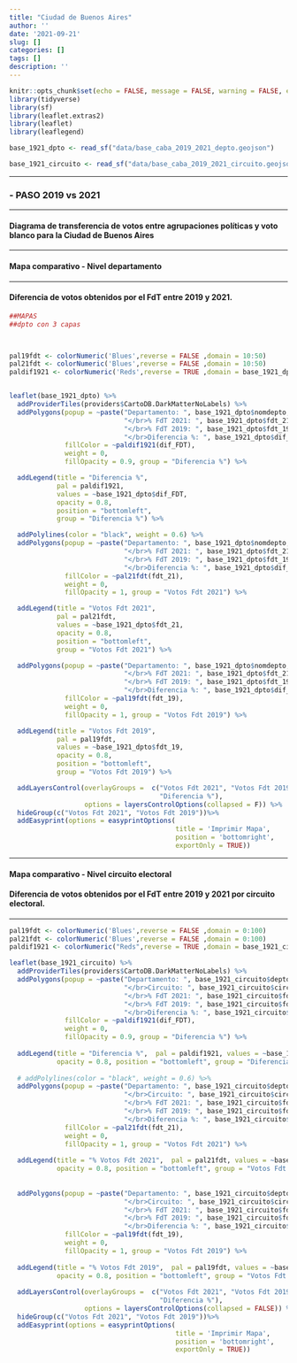 ```yaml
---
title: "Ciudad de Buenos Aires"
author: ''
date: '2021-09-21'
slug: []
categories: []
tags: []
description: ''
---
```


```r

knitr::opts_chunk$set(echo = FALSE, message = FALSE, warning = FALSE, error = FALSE)
library(tidyverse)
library(sf)
library(leaflet.extras2)
library(leaflet)
library(leaflegend)

base_1921_dpto <- read_sf("data/base_caba_2019_2021_depto.geojson")

base_1921_circuito <- read_sf("data/base_caba_2019_2021_circuito.geojson") 


```

----------

### -  PASO 2019 vs 2021

---------


#### **Diagrama de transferencia de votos entre agrupaciones políticas y voto blanco para la Ciudad de Buenos Aires**

 
```{=html }
<div class="flourish-embed flourish-sankey" data-src="visualisation/7407710"><script src="https://public.flourish.studio/resources/embed.js"></script></div>
```


----------

#### **Mapa comparativo - Nivel departamento**

---------

#### **Diferencia de votos obtenidos por el FdT entre 2019 y 2021**.

```r
##MAPAS
##dpto con 3 capas



pal19fdt <- colorNumeric('Blues',reverse = FALSE ,domain = 10:50)
pal21fdt <- colorNumeric('Blues',reverse = FALSE ,domain = 10:50)
paldif1921 <- colorNumeric('Reds',reverse = TRUE ,domain = base_1921_dpto$dif_FDT)


leaflet(base_1921_dpto) %>%
  addProviderTiles(providers$CartoDB.DarkMatterNoLabels) %>%
  addPolygons(popup = ~paste("Departamento: ", base_1921_dpto$nomdepto,
                             "</br>% FdT 2021: ", base_1921_dpto$fdt_21,
                             "</br>% FdT 2019: ", base_1921_dpto$fdt_19,
                             "</br>Diferencia %: ", base_1921_dpto$dif_FDT),
              fillColor = ~paldif1921(dif_FDT),
              weight = 0,
              fillOpacity = 0.9, group = "Diferencia %") %>%

  addLegend(title = "Diferencia %",
            pal = paldif1921,
            values = ~base_1921_dpto$dif_FDT,
            opacity = 0.8,
            position = "bottomleft",
            group = "Diferencia %") %>%

  addPolylines(color = "black", weight = 0.6) %>%
  addPolygons(popup = ~paste("Departamento: ", base_1921_dpto$nomdepto,
                             "</br>% FdT 2021: ", base_1921_dpto$fdt_21,
                             "</br>% FdT 2019: ", base_1921_dpto$fdt_19,
                             "</br>Diferencia %: ", base_1921_dpto$dif_FDT),
              fillColor = ~pal21fdt(fdt_21),
              weight = 0,
              fillOpacity = 1, group = "Votos Fdt 2021") %>%

  addLegend(title = "Votos Fdt 2021",
            pal = pal21fdt,
            values = ~base_1921_dpto$fdt_21,
            opacity = 0.8,
            position = "bottomleft",
            group = "Votos Fdt 2021") %>%

  addPolygons(popup = ~paste("Departamento: ", base_1921_dpto$nomdepto,
                             "</br>% FdT 2021: ", base_1921_dpto$fdt_21,
                             "</br>% FdT 2019: ", base_1921_dpto$fdt_19,
                             "</br>Diferencia %: ", base_1921_dpto$dif_FDT),
              fillColor = ~pal19fdt(fdt_19),
              weight = 0,
              fillOpacity = 1, group = "Votos Fdt 2019") %>%

  addLegend(title = "Votos Fdt 2019",
            pal = pal19fdt,
            values = ~base_1921_dpto$fdt_19,
            opacity = 0.8,
            position = "bottomleft",
            group = "Votos Fdt 2019") %>%

  addLayersControl(overlayGroups =  c("Votos Fdt 2021", "Votos Fdt 2019",
                                      "Diferencia %"),
                   options = layersControlOptions(collapsed = F)) %>%
  hideGroup(c("Votos Fdt 2021", "Votos Fdt 2019"))%>%
  addEasyprint(options = easyprintOptions(
                                          title = 'Imprimir Mapa',
                                          position = 'bottomright',
                                          exportOnly = TRUE))

```


---------

#### **Mapa comparativo - Nivel circuito electoral**


#### **Diferencia de votos obtenidos por el FdT entre 2019 y 2021 por circuito electoral**.

---------


```r


pal19fdt <- colorNumeric('Blues',reverse = FALSE ,domain = 0:100)
pal21fdt <- colorNumeric('Blues',reverse = FALSE ,domain = 0:100)
paldif1921 <- colorNumeric("Reds",reverse = TRUE ,domain = base_1921_circuito$dif_FDT)

leaflet(base_1921_circuito) %>%
  addProviderTiles(providers$CartoDB.DarkMatterNoLabels) %>%
  addPolygons(popup = ~paste("Departamento: ", base_1921_circuito$depto,
                             "</br>Circuito: ", base_1921_circuito$circuito,
                             "</br>% FdT 2021: ", base_1921_circuito$fdt_21,
                             "</br>% FdT 2019: ", base_1921_circuito$fdt_19,
                             "</br>Diferencia %: ", base_1921_circuito$dif_FDT),
              fillColor = ~paldif1921(dif_FDT),
              weight = 0,
              fillOpacity = 0.9, group = "Diferencia %") %>%
  
  addLegend(title = "Diferencia %",  pal = paldif1921, values = ~base_1921_circuito$dif_FDT,
            opacity = 0.8, position = "bottomleft", group = "Diferencia %") %>%
  
  # addPolylines(color = "black", weight = 0.6) %>%
  addPolygons(popup = ~paste("Departamento: ", base_1921_circuito$depto,
                             "</br>Circuito: ", base_1921_circuito$circuito,
                             "</br>% FdT 2021: ", base_1921_circuito$fdt_21,
                             "</br>% FdT 2019: ", base_1921_circuito$fdt_19,
                             "</br>Diferencia %: ", base_1921_circuito$dif_FDT),
              fillColor = ~pal21fdt(fdt_21),
              weight = 0,
              fillOpacity = 1, group = "Votos Fdt 2021") %>%
  
  addLegend(title = "% Votos Fdt 2021",  pal = pal21fdt, values = ~base_1921_circuito$fdt_21,
            opacity = 0.8, position = "bottomleft", group = "Votos Fdt 2021", ) %>%
  
  
  addPolygons(popup = ~paste("Departamento: ", base_1921_circuito$depto,
                             "</br>Circuito: ", base_1921_circuito$circuito,
                             "</br>% FdT 2021: ", base_1921_circuito$fdt_21,
                             "</br>% FdT 2019: ", base_1921_circuito$fdt_19,
                             "</br>Diferencia %: ", base_1921_circuito$dif_FDT),
              fillColor = ~pal19fdt(fdt_19),
              weight = 0,
              fillOpacity = 1, group = "Votos Fdt 2019") %>%
  
  addLegend(title = "% Votos Fdt 2019",  pal = pal19fdt, values = ~base_1921_circuito$fdt_19,
            opacity = 0.8, position = "bottomleft", group = "Votos Fdt 2019" ) %>%
  
  addLayersControl(overlayGroups =  c("Votos Fdt 2021", "Votos Fdt 2019",
                                      "Diferencia %"),
                   options = layersControlOptions(collapsed = FALSE)) %>%
  hideGroup(c("Votos Fdt 2021", "Votos Fdt 2019"))%>%
  addEasyprint(options = easyprintOptions(
                                          title = 'Imprimir Mapa',
                                          position = 'bottomright',
                                          exportOnly = TRUE))

```